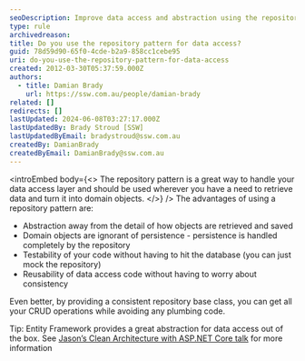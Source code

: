 ```yaml
---
seoDescription: Improve data access and abstraction using the repository pattern, providing a consistent way to retrieve and save domain objects while promoting testability and reusability.
type: rule
archivedreason:
title: Do you use the repository pattern for data access?
guid: 78d59d90-65f0-4cde-b2a9-858cc1cebe95
uri: do-you-use-the-repository-pattern-for-data-access
created: 2012-03-30T05:37:59.000Z
authors:
  - title: Damian Brady
    url: https://ssw.com.au/people/damian-brady
related: []
redirects: []
lastUpdated: 2024-06-08T03:27:17.000Z
lastUpdatedBy: Brady Stroud [SSW]
lastUpdatedByEmail: bradystroud@ssw.com.au
createdBy: DamianBrady
createdByEmail: DamianBrady@ssw.com.au
---
```


<introEmbed
  body={<>
The repository pattern is a great way to handle your data access layer and should be used wherever you have a need to retrieve data and turn it into domain objects.
  </>}
/>
The advantages of using a repository pattern are:

- Abstraction away from the detail of how objects are retrieved and saved
- Domain objects are ignorant of persistence - persistence is handled completely by the repository
- Testability of your code without having to hit the database (you can just mock the repository)
- Reusability of data access code without having to worry about consistency

Even better, by providing a consistent repository base class, you can get all your CRUD operations while avoiding any plumbing code.

Tip: Entity Framework provides a great abstraction for data access out of the box. See [Jason’s Clean Architecture with ASP.NET Core talk](https://tv.ssw.com/clean-architecture-with-asp-net-core-2-1-jason-taylor-ddd-sydney-2018/) for more information
